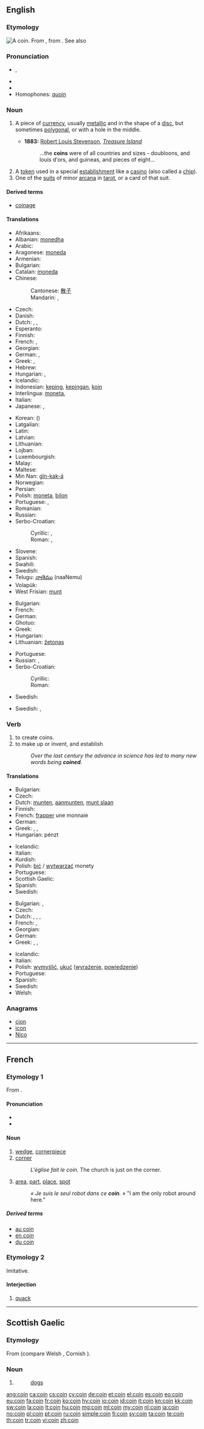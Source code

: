 ==English==
{{wikipedia}}

===Etymology===
[[Image:ClemensXI.png|thumb|right|A coin.]]
From {{etyl|fro}} {{term|coigne||lang=fro|wedge, cornerstone, die for stamping}}, from {{etyl|la}} {{term|cuneus||lang=la|wedge}}. See also {{term|quoin||cornerstone}}

===Pronunciation===
* {{IPA|/kɔɪn/}}, {{X-SAMPA|/kOIn/}}
* {{audio|en-us-coin.ogg|Audio (US)}}
* {{rhymes|ɔɪn}}
* Homophones: [[quoin]]

===Noun===
{{en-noun}}

# {{context|money}} A piece of [[currency]], usually [[metallic]] and in the shape of a [[disc]], but sometimes [[polygonal]], or with a hole in the middle.
#* '''1883:''' [[w:Robert Louis Stevenson|Robert Louis Stevenson]], ''[[w:Treasure Island|Treasure Island]]''
#*: ...the '''coins''' were of all countries and sizes - doubloons, and louis d'ors, and guineas, and pieces of eight...
# A [[token]] used in a special [[establishment]] like a [[casino]] (also called a [[chip]]).
# One of the [[suit]]s of minor [[arcana]] in [[tarot]], or a card of that suit.

====Derived terms====
* [[coinage]]

====Translations====
{{trans-top|(''currency'') A piece of currency}}
* Afrikaans: {{t-|af|munt|xs=Afrikaans}}
* Albanian: [[monedha]] {{g|sq}}
* Arabic: {{t|ar|عملة|f|tr=ʿúmla|sc=Arab}}
* Aragonese: [[moneda]] {{f}}
* Armenian: {{t-|hy|մետաղադրամ|tr=metaġadram}}
* Bulgarian: {{t+|bg|монета|f|tr=monéta}}
* Catalan: [[moneda]] {{f}}
* Chinese:
*: Cantonese: [[散子]]
*: Mandarin: {{t-|cmn|硬幣|sc=Hani}}, {{t-|cmn|硬币|tr=yìngbì|sc=Hani}}
* Czech: {{t+|cs|mince|f}}
* Danish: {{t-|da|mønt|c}}
* Dutch: {{t+|nl|munt|m}}, {{t+|nl|muntstuk|n}}, {{t+|nl|geldstuk|n}}
* Esperanto: {{t-|eo|monero|xs=Esperanto}}
* Finnish: {{t+|fi|kolikko}}
* French: {{t+|fr|monnaie|f}}, {{t+|fr|pièce|f}}
* Georgian: {{t|ka|მონეტა|tr=moneta|sc=Geor}}
* German: {{t+|de|Münze|f}}, {{t+|de|Geldstück|n}}
* Greek: {{t+|el|κέρμα|n|tr=kérma}}, {{t+|el|νόμισμα|tr=nómisma}}
* Hebrew: {{t|he|מטבע|m|tr=mat'be'a|sc=Hebr}}
* Hungarian: {{t+|hu|érme}},  {{t+|hu|fémpénz}}
* Icelandic: {{t-|is|mynt|f}}
* Indonesian: [[keping]], [[keping|kepingan]], [[koin]]
* Interlingua: [[moneta]], {{t|ia|numisma}}
* Italian: {{t+|it|moneta|f}}
* Japanese: {{t|ja|硬貨|tr=こうか, kōka|sc=Jpan}}, {{t|ja|コイン|tr=koin|sc=Jpan}}
{{trans-mid}}
* Korean: {{t|ko|동전|tr=dongjeon|sc=Kore}} ({{t|ko|銅錢|sc=Kore}})
* Latgalian: {{tø|ltg|moneta|f}}
* Latin: {{t-|la|moneta|f}}
* Latvian: {{t|lv|monēta|f}}
* Lithuanian: {{t-|lt|moneta|f|xs=Lithuanian}}
* Lojban: {{t|jbo|sicni}}
* Luxembourgish: {{t|lb|Mënz|f}}
* Malay: {{t|ms|duit syiling}}
* Maltese: {{t-|mt|munita|f|xs=Maltese}}
* Min Nan: [[gîn-kak-á]]
* Norwegian: {{t+|no|mynt|m}}
* Persian: {{t|fa|سکه|tr=sekke|sc=fa-Arab}}
* Polish: [[moneta]], [[bilon]]
* Portuguese: {{t+|pt|moeda|f}}, {{t|pt|prata|f}}
* Romanian: {{t+|ro|monedă|f}}
* Russian: {{t+|ru|монета|f|tr=monéta}}
* Serbo-Croatian:
*: Cyrillic: {{t|sh|новчић|m}}, {{t|sh|кованица|f}}
*: Roman: {{t|sh|novčić|m}}, {{t|sh|kovanica|f}}
* Slovene: {{t+|sl|kovanec|m}}
* Spanish: {{t+|es|moneda|f}}
* Swahili: {{t|sw|sarafu}}
* Swedish: {{t+|sv|mynt|n}}
* Telugu: [[నాణెము]] (naaNemu)
* Volapük: {{t|vo|könäd}}
* West Frisian: [[munt]]
{{trans-bottom}}

{{trans-top|A token used in a special establishment like a casino}}
* Bulgarian: {{t|bg|жетон|m|tr=žetón}}
* French: {{t|fr|jeton|m}}
* German: {{t+|de|Chip|m}}
* Ghotuo: {{tø|aaa|Corin}}
* Greek: {{t|el|μάρκα|f|tr=márka|sc=Grek}}
* Hungarian: {{t-|hu|zseton}}
* Lithuanian: [[žetonas]] {{m}}
{{trans-mid}}
* Portuguese: {{t|pt|ficha|f}}
* Russian: {{t|ru|жетон|m|tr=žetón}}, {{t+|ru|фишка|f|tr=fíška}}
* Serbo-Croatian:
*: Cyrillic: {{t|sh|жетон|m}}
*: Roman: {{t|sh|žeton|m}}
* Swedish: {{t+|sv|pollett|c}}
{{trans-bottom}}

{{trans-top|One of the suits of minor arcana in tarot, or a card of that suit}}
* Swedish: {{t+|sv|mynt|n}}, {{t+|sv|pentagram|n}}
{{trans-mid}}
{{trans-bottom}}

===Verb===
{{en-verb}}

# to create coins.
# to make up or invent, and establish
#: ''Over the last century the advance in science has led to many new words being '''coined'''.''

====Translations====
{{trans-top|to create coins}}
* Bulgarian: {{t+|bg|сека}}
* Czech: {{t|cs|razit}}
* Dutch: [[munten]], [[aanmunten]], [[munt slaan]]
* Finnish: {{t|fi|lyödä rahaa}}
* French: [[frapper]] une monnaie
* German: {{t+|de|prägen}}
* Greek: {{t|el|νομισματοκοπώ|tr=nomismatokopó}}, {{t|el|νομισματοποιώ|tr=nomismatopoió}}, {{t|el|κερματίζω|tr=kermatízo}} {{qualifier|means also "to cut" and "to shatter"}}
* Hungarian: pénzt {{t|hu|ver}}
{{trans-mid}}
* Icelandic: {{t-|is|slá mynt}}
* Italian: {{t+|it|coniare}}
* Kurdish: {{ku-Arab|[[پاره‌لێدان]]}}
* Polish: [[bić]] / [[wytwarzać]] monety
* Portuguese: {{t+|pt|cunhar}}
* Scottish Gaelic: {{t|gd|buail}}
* Spanish: {{t+|es|acuñar}}
* Swedish: {{t|sv|prägla}}
{{trans-bottom}}

{{trans-top|to make up or invent, and establish}}
* Bulgarian: {{t|bg|измислям}},  {{t|bg|изфабрикувам}}
* Czech: {{t|cs|razit}}
* Dutch: {{t+|nl|verzinnen}}, {{t+|nl|smeden}}, {{t-|nl|opperen}}, {{t|nl|bedenken}}
* French: {{t+|fr|inventer}}, {{t+|fr|forger}}
* Georgian: {{t|ka|გამოგონება|sc=Geor}}
* German: {{t+|de|prägen}}
* Greek: {{t|el|εφευρίσκω|tr=efevrísko}}, {{t|el|επινοώ|tr=epinoó}}, {{t|el|κατασκευάζω|tr=kataskevázo}}
{{trans-mid}}
* Icelandic: {{t-|is|búa til}}
* Italian: {{t+|it|coniare}}
* Polish: [[wymyślić]], [[ukuć]] ([[wyrażenie]], [[powiedzenie]])
* Portuguese: {{t+|pt|cunhar}}
* Spanish: {{t+|es|acuñar}}
* Swedish: {{t+|sv|mynta}}
* Welsh: {{t|cy|bathu|xs=Welsh}}
{{trans-bottom}}

===Anagrams===
* [[cion#English|cion]]
* [[icon#English|icon]]
* [[Nico#English|Nico]]

----

==French==

===Etymology 1===
From {{etyl|la|fr}} {{term|cuneus||wedge}}.

====Pronunciation====
* {{audio|Fr-coin.ogg|audio}}
* {{IPA|/kwɛ̃/|lang=fr}}

====Noun====
{{fr-noun|m}}

# [[wedge]], [[cornerpiece]]
# [[corner]]
#: ''L'église fait le coin.''  The church is just on the corner.
# [[area]], [[part]], [[place]], [[spot]]
#: ''« Je suis le seul robot dans ce '''coin'''. »''  "I am the only robot around here."

=====Derived terms=====
* [[au coin]]
* [[en coin]]
* [[du coin]]

===Etymology 2===
Imitative.

====Interjection====
{{fr-intj}}

# [[quack]]

----

==Scottish Gaelic==

===Etymology===
From {{proto|Celtic|kūn|lang=gd}} (compare Welsh {{term|cŵn|lang=cy}}, Cornish {{term|keun|lang=kw}}).

===Noun===
{{head|gd|noun form|g=m}}

# {{plural of|cù|lang=gd}}
#: [[dogs]]

[[ang:coin]]
[[ca:coin]]
[[cs:coin]]
[[cy:coin]]
[[de:coin]]
[[et:coin]]
[[el:coin]]
[[es:coin]]
[[eo:coin]]
[[eu:coin]]
[[fa:coin]]
[[fr:coin]]
[[ko:coin]]
[[hy:coin]]
[[io:coin]]
[[id:coin]]
[[it:coin]]
[[kn:coin]]
[[kk:coin]]
[[sw:coin]]
[[la:coin]]
[[lt:coin]]
[[hu:coin]]
[[mg:coin]]
[[ml:coin]]
[[my:coin]]
[[nl:coin]]
[[ja:coin]]
[[no:coin]]
[[pl:coin]]
[[pt:coin]]
[[ru:coin]]
[[simple:coin]]
[[fi:coin]]
[[sv:coin]]
[[ta:coin]]
[[te:coin]]
[[th:coin]]
[[tr:coin]]
[[vi:coin]]
[[zh:coin]]